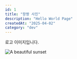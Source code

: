 ```yaml
---
id: 1
title: "왕짱 사진"
description: "Hello World Page"
createdAt: "2025-04-02"
category: "dev"
---
```


로고 이미지입니다.

<Image
  src="/images/image0.jpeg"
  alt="A beautiful sunset"
  width={500}
  height={500}
  caption="Pictured on March 29, 2025."
/>
